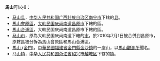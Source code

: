 '''馬山'''可以指：
* [[马山县|马山县]]，[[中华人民共和国|中华人民共和国]][[广西壮族自治区|广西壮族自治区]][[南宁市|南宁市]]下辖的[[县|县]]。
* [[馬山會原區|馬山會原區]]，[[大韩民国|大韩民国]][[庆尚南道|庆尚南道]][[昌原市|昌原市]]下轄的區。
* [[馬山合浦區|馬山合浦區]]，大韩民国庆尚南道昌原市下轄的區。
* [[马山市|马山市]]，原為大韩民国庆尚南道下轄的[[市|市]]，於2010年7月1日被合併到昌原市，原轄區被分拆為馬山會原區和馬山合浦區。
* [[馬山_(金門)|馬山 (金門)]]，[[中華民國|中華民國]][[福建省|福建省]][[金門縣|金門縣]][[金沙鎮_(金門縣)|金沙鎮]]的一座山，以[[馬山觀測所|馬山觀測所]]聞名。
* [[马山镇|马山镇]]，[[中华人民共和国|中华人民共和国]][[浙江省|浙江省]][[绍兴市|绍兴市]][[越城区|越城区]]下辖的[[镇|镇]]。
{{disambig|Cat=二字地名消歧義}}